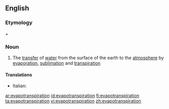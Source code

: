 ==English==

===Etymology===
{{term|evaporation}} + {{term|transpiration}}

===Noun===
{{wikipedia}}
{{en-noun|-}}

# The [[transfer]] of [[water]] from the surface of the earth to the [[atmosphere]] by [[evaporation]], [[sublimation]] and [[transpiration]]

====Translations====
{{trans-top}}
* Italian: {{t-|it|evapotraspirazione|f}}
{{trans-mid}}
{{trans-bottom}}

[[ar:evapotranspiration]]
[[id:evapotranspiration]]
[[fi:evapotranspiration]]
[[ta:evapotranspiration]]
[[vi:evapotranspiration]]
[[zh:evapotranspiration]]
